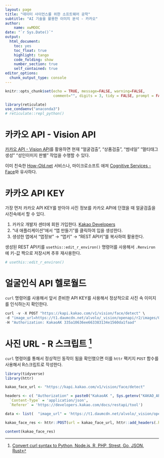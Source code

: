 ```yaml
---
layout: page
title: "데이터 사이언스를 위한 소프트웨어 공학"
subtitle: "AI 기술을 활용한 이미지 분석 - 카카오"
author:
    name: xwMOOC
date: "`r Sys.Date()`"
output:
  html_document: 
    toc: yes
    toc_float: true
    highlight: tango
    code_folding: show
    number_section: true
    self_contained: true
editor_options: 
  chunk_output_type: console
---
```


```r
knitr::opts_chunk$set(echo = TRUE, message=FALSE, warning=FALSE,
                      comment="", digits = 3, tidy = FALSE, prompt = FALSE, fig.align = 'center')

library(reticulate)
use_condaenv("anaconda3")
# reticulate::repl_python()
```

# 카카오 API - Vision API {#api-kakao-vision}

[카카오 API - Vision API](http://vision-api.kakao.com/)를 활용하면 현재 "얼굴검출", "상품검출", "썸네일" "멀티태그 생성" "성인이미지 판별" 작업을 수행할 수 있다.

이미 친숙한 [How-Old.net](https://www.how-old.net/) 서비스나, 마이크로소프트 애져 [Cognitive Services - Face](https://azure.microsoft.com/ko-kr/services/cognitive-services/face/)와 유사하다.


# 카카오 API KEY {#api-kakao-apikey}

가장 먼저 카카오 API KEY를 받아야 사진 정보를 카카오 API에 던졌을 때 얼굴검출을 사진속에서 할 수 있다.

1. 카카오 개발자 센터에 회원 가입한다. [Kakao Developers](https://developers.kakao.com/)
1. "내 애플리케이션"에서 "앱 만들기"를 클릭하여 입을 생성한다.
1. 생성한 앱에서 "앱정보" &rarr; "앱키" &rarr; "REST API키"를 복사하여 활용한다. 

생성된 REST API키를 `usethis::edit_r_environ()` 명령어를 사용해서 `.Renviron`에 키-값 짝으로 저장시켜 추후 재사용한다.

```r
# usethis::edit_r_environ()
```

# 얼굴인식 API 헬로월드 {#api-kakao-face-hello-world}

`curl` 명령어를 사용해서 앞서 준비한 API KEY를 사용해서 정상적으로 사진 속 이미지를 인식하는지 확인한다.

```r
curl -v -X POST "https://kapi.kakao.com/v1/vision/face/detect" \
-d "image_url=https://t1.daumcdn.net/alvolo/_vision/openapi/r2/images/01.jpg" \
-H "Authorization: KakaoAK 335a10636ee663383134e1560da1faad"
```

# 사진 URL - R 스크립트 [^curl-converter] {#api-kakao-face-rscript}

[^curl-converter]: [Convert curl syntax to Python, Node.js, R, PHP, Strest, Go, JSON, Rust](https://curl.trillworks.com/)

`curl` 명령어를 통해서 정상적인 동작이 됨을 확인했으면 이를 `httr` 팩키지 `POST` 함수를 사용해서 R스크립트로 작성한다.

```r
library(tidyverse)
library(httr)

kakao_face_url <- "https://kapi.kakao.com/v1/vision/face/detect"

headers <- c( "Authorization" = paste0("KakaoAK ", Sys.getenv("KAKAO_API_KEY")),
  `Content-Type` = 'application/json',
  `Referer` = 'https://developers.kakao.com/docs/restapi/tool')

data <- list(  "image_url" = 'https://t1.daumcdn.net/alvolo/_vision/openapi/r2/images/01.jpg')

kakao_face_res <- httr::POST(url = kakao_face_url, httr::add_headers(.headers=headers), body = data)

content(kakao_face_res)
```
